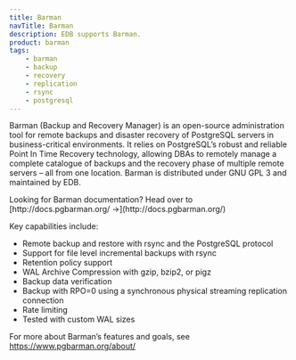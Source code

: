 ```yaml
---
title: Barman
navTitle: Barman
description: EDB supports Barman.
product: barman
tags:
    - barman
    - backup
    - recovery
    - replication
    - rsync
    - postgresql
---
```


Barman (Backup and Recovery Manager) is an open-source administration tool for remote backups and disaster recovery of PostgreSQL servers in business-critical environments. It relies on PostgreSQL’s robust and reliable Point In Time Recovery technology, allowing DBAs to remotely manage a complete catalogue of backups and the recovery phase of multiple remote servers – all from one location. Barman is distributed under GNU GPL 3 and maintained by EDB.

<Attention>
    Looking for Barman documentation? Head over to [http://docs.pgbarman.org/ &rarr;](http://docs.pgbarman.org/)
</Attention>

Key capabilities include:

- Remote backup and restore with rsync and the PostgreSQL protocol
- Support for file level incremental backups with rsync
- Retention policy support
- WAL Archive Compression with gzip, bzip2, or pigz
- Backup data verification
- Backup with RPO=0 using a synchronous physical streaming replication connection
- Rate limiting
- Tested with custom WAL sizes

For more about Barman’s features and goals, see https://www.pgbarman.org/about/
